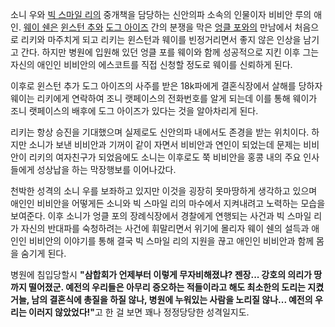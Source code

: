 소니 우와 [[빅 스마일 리]]의 중개책을 담당하는 신안의파 소속의 인물이자 비비안 루의 애인. [[웨이 쉔]]은 [[윈스턴 추]]와 [[도그 아이즈]] 간의 분쟁을 막은 [[엉클 포]]와의 만남에서 처음으로 리키와 마주치게 되고 리키는 윈스턴과 웨이를 빈정거리면서 좋지 않은 인상을 남기고 간다. 하지만 병원에 입원해 있던 엉클 포를 웨이와 함께 성공적으로 지킨 이후 그는 자신의 애인인 비비안의 에스코트를 직접 신청할 정도로 웨이를 신뢰하게 된다.

이후로 윈스턴 추가 도그 아이즈의 사주를 받은 18k파에게 결혼식장에서 살해를 당하자 웨이는 리키에게 연락하여 조니 랫페이스의 전화번호를 알게 되는데 이를 통해 웨이가 조니 랫페이스의 배후에 도그 아이즈가 있다는 것을 알아차리게 된다.

리키는 항상 승진을 기대했으며 실제로도 신안의파 내에서도 존경을 받는 위치이다. 하지만 소니가 보낸 비비안과 기꺼이 같이 자면서 비비안과 연인이 되었는데 문제는 비비안이 리키의 여자친구가 되었음에도 소니는 이후로도 쭉 비비안을 홍콩 내의 주요 인사들에게 성상납을 하는 막장행보를 이어나갔다.

천박한 성격의 소니 우를 보좌하고 있지만 이것을 굉장히 못마땅하게 생각하고 있으며 애인인 비비안을 어떻게든 소니와 빅 스마일 리의 마수에서 지켜내려고 노력하는 모습을 보여준다. 이후 소니가 엉클 포의 장례식장에서 경찰에게 연행되는 사건과 빅 스마일 리가 자신의 반대파를 숙청하려는 사건에 휘말리면서 위기에 몰리자 웨이 쉔의 설득과 애인인 비비안의 이야기를 통해 결국 빅 스마일 리의 지원을 끊고 애인인 비비안과 함께 몸을 숨기게 된다.

병원에 침입당할시 '''"삼합회가 언제부터 이렇게 무자비해졌냐? 젠장... 강호의 의리가 땅까지 떨어졌군. 예전의 우리들은 아무리 증오하는 적들이라고 해도 최소한의 도리는 지켰거늘, 남의 결혼식에 총질을 하질 않나, 병원에 누워있는 사람을 노리질 않나... 예전의 우리는 이러지 않았었다!"'''고 한 걸 보면 꽤나 정정당당한 성격일지도.
